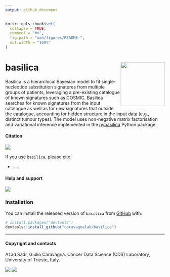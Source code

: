 ```yaml
---
output: github_document
---
```


```r
knitr::opts_chunk$set(
  collapse = TRUE,
  comment = "#>",
  fig.path = "man/figures/README-",
  out.width = "100%"
)
```

# basilica <a href="https://caravagnalab.github.io/basilica/"><img src="man/figures/logo.png" align="right" height="139" /></a>

Basilica is a hierarchical Bayesian model to fit single-nucleotide substitution signatures from multiple groups of patients, leveraging a pre-existing catalogue of known signatures such as COSMIC. Basilica searches for known signatures from the input catalogue as well as for new signatures that outside the catalogue, accounting for hidden structure in the input data (e.g., distinct tumour types). The model uses non-negative matrix factorisation and variational inference implemented in the [pybasilica](https://github.com/caravagnalab/pybasilica) Python package. 


#### Citation

[![](https://img.shields.io/badge/doi-10.1101/2021.02.02.429335-red.svg)](https://doi.org/....)

If you use `basilica`, please cite:

-  ......

#### Help and support

[![](https://img.shields.io/badge/GitHub%20Pages-https://caravagnalab.github.io/basilica/-steelblue.svg)](https://caravagnalab.github.io/basilica)

### Installation

You can install the released version of `basilica` from
[GitHub](https://github.com/) with:

``` r
# install.packages("devtools")
devtools::install_github("caravagnalab/basilica")
```

-----

#### Copyright and contacts

Azad Sadr, Giulio Caravagna. Cancer Data Science (CDS) Laboratory, University of Trieste, Italy.

[![](https://img.shields.io/badge/CDS%20Lab%20Github-caravagnalab-seagreen.svg)](https://github.com/caravagnalab)
[![](https://img.shields.io/badge/CDS%20Lab%20webpage-https://www.caravagnalab.org/-red.svg)](https://www.caravagnalab.org/)
